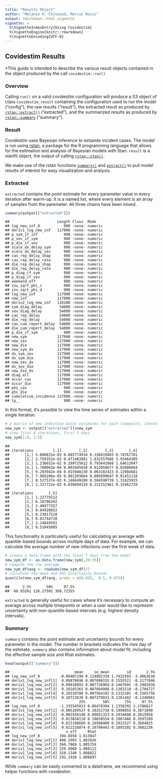 ```yaml
---
title: "Results Object"
author: "Melanie H. Chitwood, Marcus Russi" 
output: rmarkdown::html_vignette
vignette: >
  %\VignetteIndexEntry{Using Covidestim}
  %\VignetteEngine{knitr::rmarkdown}
  %\VignetteEncoding{UTF-8}
---
```

## Covidestim Results

*This guide is intended to describe the various result objects contained in the object produced by the call `covidestim::run()`

### Overview
Calling `run()` on a valid covidestim configuration will produce a S3 object of class `covidestim_result` containing the configuration used to run the model ("config"), the raw results ("result"), the extracted result as produced by [`rstan::extract()`](https://mc-stan.org/rstan/reference/stanfit-method-extract.html) ("extracted"), and the summarized results as produced by [`rstan::summary`](https://mc-stan.org/rstan/reference/stanfit-method-summary.html) ("summary"). 

### Result
Covidestim uses Bayesian inference to estiamte incident cases. The model is run using [rstan](https://mc-stan.org/users/interfaces/rstan), a package for the R programming language that allows for the estimation and analysis of Bayesian models with Stan. `result` is a stanfit object, the output of calling [`rstan::stan()`](https://mc-stan.org/rstan/reference/stanfit-class.html). 

We make use of the rstan functions [`summary()`](https://mc-stan.org/rstan/reference/stanfit-method-summary.html) and  [`extract()`](https://mc-stan.org/rstan/reference/stanfit-method-extract.html) to pull model results of interest for easy visualization and analysis. 

### Extracted
`extracted` contains the point estimate for every parameter value in every iteration after warm-up. It is a named list, where every element is an array of samples from the paremeter. All three chains have been mixed. 

```r
summary(output[["extracted"]])
```

```
##                      Length Class  Mode   
## log_new_inf_0           900 -none- numeric
## deriv1_log_new_inf   117000 -none- numeric
## p_sym_if_inf            900 -none- numeric
## p_sev_if_sym            900 -none- numeric
## p_die_if_sev            900 -none- numeric
## scale_dx_delay_sym      900 -none- numeric
## scale_dx_delay_sev      900 -none- numeric
## cas_rep_delay_shap      900 -none- numeric
## cas_rep_delay_rate      900 -none- numeric
## die_rep_delay_shap      900 -none- numeric
## die_rep_delay_rate      900 -none- numeric
## p_diag_if_sym           900 -none- numeric
## p_diag_if_sev           900 -none- numeric
## weekend_eff             900 -none- numeric
## inv_sqrt_phi_c          900 -none- numeric
## inv_sqrt_phi_d          900 -none- numeric
## log_new_inf          117900 -none- numeric
## new_inf              117900 -none- numeric
## deriv2_log_new_inf   116100 -none- numeric
## sym_diag_delay        54000 -none- numeric
## sev_diag_delay        54000 -none- numeric
## cas_rep_delay         54000 -none- numeric
## die_rep_delay         54000 -none- numeric
## cas_cum_report_delay  54000 -none- numeric
## die_cum_report_delay  54000 -none- numeric
## p_die_if_sym            900 -none- numeric
## new_sym              117900 -none- numeric
## new_sev              117900 -none- numeric
## new_die              117900 -none- numeric
## new_sym_dx           117900 -none- numeric
## dx_sym_sev           117900 -none- numeric
## dx_sym_die           117900 -none- numeric
## new_sev_dx           117900 -none- numeric
## dx_sev_die           117900 -none- numeric
## new_die_dx           117900 -none- numeric
## diag_all             117900 -none- numeric
## occur_cas            117900 -none- numeric
## occur_die            117900 -none- numeric
## phi_cas                 900 -none- numeric
## phi_die                 900 -none- numeric
## cumulative_incidence 117900 -none- numeric
## lp__                    900 -none- numeric
```
In this format, it's possible to view the time series of estimates within a single iteration. 

```r
# a matrix of new infection point estimates for each timepoint, iteration
new_sym <- output[["extracted"]]$new_sym
# view first 8 iterations, first 5 days
new_sym[1:8, 1:5]
```

```
##           
## iterations         [,1]        [,2]        [,3]       [,4]
##       [1,] 5.000831e-03 0.085774934 0.338419803 0.74767701
##       [2,] 2.759352e-02 0.471483881 1.832557686 3.93464305
##       [3,] 1.236652e-02 0.209725612 0.793641668 1.64612047
##       [4,] 1.700063e-04 0.002945658 0.012050677 0.02808664
##       [5,] 9.283942e-04 0.015940230 0.063102423 0.13984681
##       [6,] 7.966206e-05 0.001393664 0.005899647 0.01451118
##       [7,] 8.527537e-03 0.146649289 0.584590739 1.31825915
##       [8,] 2.317722e-03 0.039494329 0.152152961 0.32462729
##           
## iterations       [,5]
##       [1,] 1.22779122
##       [2,] 6.18706202
##       [3,] 2.48977357
##       [4,] 0.04920852
##       [5,] 0.23017528
##       [6,] 0.02744720
##       [7,] 2.24049591
##       [8,] 0.51045805
```
This functionality is particularly useful for calculating an average with quantile-based bounds across multiple days of data. For example, we can calculate the average number of new infections over the first week of data. 

```r
# create a data frame with the final 7 days from the model 
new_sym_df <- as.data.frame(new_sym[,29:35]) 
# compute the row average 
new_sym_df$avg <- rowSums(new_sym_df)/7
# calculate the mean and 95% uncertainty bounds
quantile(new_sym_df$avg, probs = c(0.025,  0.5, 0.975))
```

```
##      2.5%       50%     97.5% 
##  66.93261 126.27501 368.72355
```
`extracted` is generally useful for cases where it's necessary to compute an average across multiple timepoints or when a user would like to represent uncertainty with non-quantile-based intervals (e.g. highest density intervals). 

### Summary
`summary` contains the point estimate and uncertainty bounds for every parameter in the model. The number in brackets indicates the inex day of the estimate. `summary` also contains information about model fit, including the effective sample size and Rhat estimates. 

```r
head(output[["summary"]])
```

```
##                              mean     se_mean        sd       2.5%
## log_new_inf_0         -0.09407199 0.124892339 1.7422593 -3.4863638
## deriv1_log_new_inf[1]  0.09878696 0.007698155 0.1555521 -0.2177846
## deriv1_log_new_inf[2]  0.09810893 0.007726969 0.1467691 -0.1901038
## deriv1_log_new_inf[3]  0.10165363 0.007604998 0.1381510 -0.1704727
## deriv1_log_new_inf[4]  0.10310780 0.007564192 0.1332101 -0.1565756
## deriv1_log_new_inf[5]  0.10713639 0.007379831 0.1261482 -0.1348862
##                                25%        50%       75%     97.5%
## log_new_inf_0         -1.335545023 0.06478394 1.1358392 3.1786627
## deriv1_log_new_inf[1] -0.005289537 0.10252738 0.1994855 0.3871890
## deriv1_log_new_inf[2] -0.002556148 0.09851323 0.1934680 0.3815958
## deriv1_log_new_inf[3]  0.013838110 0.10828554 0.1967466 0.3597289
## deriv1_log_new_inf[4]  0.015198660 0.10588400 0.1922527 0.3604025
## deriv1_log_new_inf[5]  0.022216874 0.10796443 0.1893202 0.3602236
##                          n_eff     Rhat
## log_new_inf_0         194.6050 1.013847
## deriv1_log_new_inf[1] 408.2993 1.003926
## deriv1_log_new_inf[2] 360.7869 1.005759
## deriv1_log_new_inf[3] 329.9968 1.008112
## deriv1_log_new_inf[4] 310.1340 1.008822
## deriv1_log_new_inf[5] 292.1928 1.008697
```
While `summary` can be easily converted to a dataframe, we recommend using helper functions with covidestim. 
